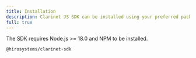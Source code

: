```yaml
---
title: Installation
description: Clarinet JS SDK can be installed using your preferred package manager.
full: true
---
```


<Callout type="warn">
  The SDK requires Node.js >= 18.0 and NPM to be installed.
</Callout>

```package-install
@hirosystems/clarinet-sdk
```

